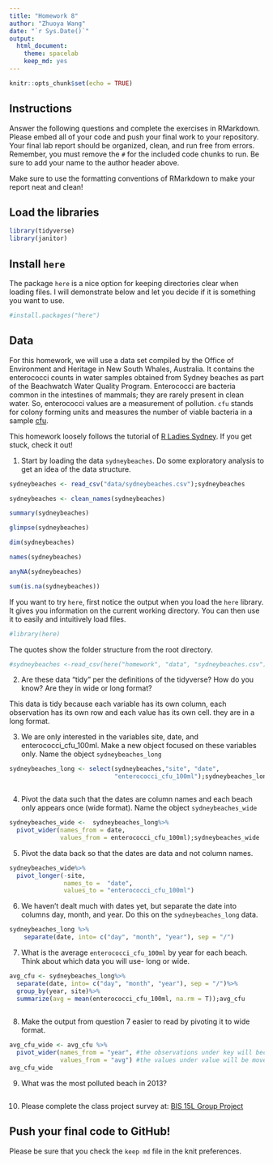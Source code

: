 ```yaml
---
title: "Homework 8"
author: "Zhuoya Wang"
date: "`r Sys.Date()`"
output:
  html_document: 
    theme: spacelab
    keep_md: yes
---
```


```r
knitr::opts_chunk$set(echo = TRUE)
```

## Instructions
Answer the following questions and complete the exercises in RMarkdown. Please embed all of your code and push your final work to your repository. Your final lab report should be organized, clean, and run free from errors. Remember, you must remove the `#` for the included code chunks to run. Be sure to add your name to the author header above.  

Make sure to use the formatting conventions of RMarkdown to make your report neat and clean!  

## Load the libraries
```r
library(tidyverse)
library(janitor)
``` 

## Install `here`
The package `here` is a nice option for keeping directories clear when loading files. I will demonstrate below and let you decide if it is something you want to use.  
```r
#install.packages("here")
```

## Data
For this homework, we will use a data set compiled by the Office of Environment and Heritage in New South Whales, Australia. It contains the enterococci counts in water samples obtained from Sydney beaches as part of the Beachwatch Water Quality Program. Enterococci are bacteria common in the intestines of mammals; they are rarely present in clean water. So, enterococci values are a measurement of pollution. `cfu` stands for colony forming units and measures the number of viable bacteria in a sample [cfu](https://en.wikipedia.org/wiki/Colony-forming_unit).   

This homework loosely follows the tutorial of [R Ladies Sydney](https://rladiessydney.org/). If you get stuck, check it out!  

1. Start by loading the data `sydneybeaches`. Do some exploratory analysis to get an idea of the data structure.
```r
sydneybeaches <- read_csv("data/sydneybeaches.csv");sydneybeaches

sydneybeaches <- clean_names(sydneybeaches)
```


```r
summary(sydneybeaches)
```

```r
glimpse(sydneybeaches)
```

```r
dim(sydneybeaches)
```

```r
names(sydneybeaches)
```

```r
anyNA(sydneybeaches)

sum(is.na(sydneybeaches))
```

If you want to try `here`, first notice the output when you load the `here` library. It gives you information on the current working directory. You can then use it to easily and intuitively load files.
```r
#library(here)
```

The quotes show the folder structure from the root directory.
```r
#sydneybeaches <-read_csv(here("homework", "data", "sydneybeaches.csv")) %>% clean_names()
```

2. Are these data "tidy" per the definitions of the tidyverse? How do you know? Are they in wide or long format?

This data is tidy because each variable has its own column, each observation 
has its own row and each value has its own cell. they are in a long format.  


3. We are only interested in the variables site, date, and enterococci_cfu_100ml. Make a new object focused on these variables only. Name the object `sydneybeaches_long`
```r
sydneybeaches_long <- select(sydneybeaches,"site", "date", 
                             "enterococci_cfu_100ml");sydneybeaches_long 



```

4. Pivot the data such that the dates are column names and each beach only appears once (wide format). Name the object `sydneybeaches_wide`
```r
sydneybeaches_wide <-  sydneybeaches_long%>%
  pivot_wider(names_from = date,
              values_from = enterococci_cfu_100ml);sydneybeaches_wide
```

5. Pivot the data back so that the dates are data and not column names.
```r
sydneybeaches_wide%>%
  pivot_longer(-site,
               names_to =  "date",
               values_to = "enterococci_cfu_100ml")
```

6. We haven't dealt much with dates yet, but separate the date into columns day, month, and year. Do this on the `sydneybeaches_long` data.
```r
sydneybeaches_long %>% 
    separate(date, into= c("day", "month", "year"), sep = "/")
```

7. What is the average `enterococci_cfu_100ml` by year for each beach. Think about which data you will use- long or wide.
```r
avg_cfu <- sydneybeaches_long%>% 
  separate(date, into= c("day", "month", "year"), sep = "/")%>%
  group_by(year, site)%>%
  summarize(avg = mean(enterococci_cfu_100ml, na.rm = T));avg_cfu
  
```

8. Make the output from question 7 easier to read by pivoting it to wide format.
```r
avg_cfu_wide <- avg_cfu %>% 
  pivot_wider(names_from = "year", #the observations under key will become new columns
              values_from = "avg") #the values under value will be moved to the new columns
avg_cfu_wide
```

9. What was the most polluted beach in 2013?
```r


```

10. Please complete the class project survey at: [BIS 15L Group Project](https://forms.gle/H2j69Z3ZtbLH3efW6)

## Push your final code to GitHub!
Please be sure that you check the `keep md` file in the knit preferences.   